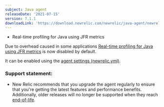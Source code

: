 ```yaml
---
subject: Java agent
releaseDate: '2021-07-15'
version: 7.1.1
downloadLink: 'https://download.newrelic.com/newrelic/java-agent/newrelic-agent/7.1.1/'
---
```


* Real-time profiling for Java using JFR metrics

Due to overhead caused in some applications [Real-time profiling for Java using JFR metrics](/docs/agents/java-agent/features/real-time-profiling-java-using-jfr-metrics/)
is now disabled by default.

It can be enabled using the [agent settings (newrelic.yml)](/docs/agents/java-agent/configuration/java-agent-configuration-config-file/#jfr-real-time-profiling).

### Support statement:
* New Relic recommends that you upgrade the agent regularly to ensure that you're getting the latest features and
  performance benefits. Additionally, older releases will no longer be supported when they reach
  [end-of-life](/docs/using-new-relic/cross-product-functions/install-configure/notification-changes-new-relic-saas-features-distributed-software/).
